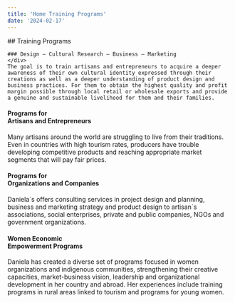 ```yaml
---
title: 'Home Training Programs'
date: '2024-02-17'
---
```

<div className="my-0 py-0 px-0 mx-0 bg-dvTrainingBg">
  <DivContainer classAddition="home-training-hero mb-6">
  <div className="home-training-hero-text">
    <div className="pt-6 lg:pt-0">
    ## Training Programs

    ### Design – Cultural Research – Business – Marketing
    </div>
    The goal is to train artisans and entrepreneurs to acquire a deeper awareness of their own cultural identity expressed through their creations as well as a deeper understanding of product design and business practices. For them to obtain the highest quality and profit margin possible through local retail or wholesale exports and provide a genuine and sustainable livelihood for them and their families. 
  <div className="text-center pt-4">
    <ReadMore
      href='/training' 
      linkText="Training"
    />
    </div>
  </div>
  </DivContainer>
</div>

<DivContainer classAddition="grid gap-x-0 gap-y-8 grid-cols-1 grid-rows-[auto auto auto] md:grid-cols-2 md:grid-rows-[auto auto] md:gap-x-7 md:gap-y-7 ">
<div className="relative col-start-1 row-start-1 pb-20 md:col-start-1 md:row-start-1">
  <Gallery
    grid={{
      className: 'grid-cols-1 my-0 pb-4',
    }} 
    pictures={
      [
        {
          id: 1,
          path: 'home/programs-artisans.jpg',
          alt: 'programs for artisans',
          width: 1400,
          height: 700,
        },
      ]
    }
  />


  #### Programs for <br />Artisans and Entrepreneurs

  Many artisans around the world are struggling to live from their traditions. Even in countries with high tourism rates, producers have trouble developing competitive products and reaching appropriate market segments that will pay fair prices. 
  <div className="absolute bottom-4 w-full text-center">
    <ReadMore
      href="/training/programs-artisans"
    />
  </div>
</div>
<div className="relative col-start-1 row-start-2 pb-20 md:col-start-2 md:row-start-1">
  <Gallery
    grid={{
      className: 'grid-cols-1 my-0 pb-4',
    }} 
    pictures={
      [
        {
          id: 1,
          path: 'home/programs-organizations.jpg',
          alt: 'programs for organizations',
          width: 1400,
          height: 700,
        },
      ]
    }
  />

  #### Programs for <br />Organizations and Companies

  Daniela´s offers consulting services in project design and planning, business and marketing strategy and product design to artisan´s associations, social enterprises, private and public companies, NGOs and government organizations.
  <div className="absolute bottom-4 w-full text-center">
    <ReadMore
      href="/training/programs-organizations"
    />
  </div>
</div>
<div className="relative col-start-1 row-start-3 pb-20 md:col-start-1 col-end-3 md:row-start-2">
  <Gallery
    grid={{
      className: 'grid-cols-1 my-0 pb-4',
    }} 
    pictures={
      [
        {
          id: 1,
          path: 'home/empowerment.jpg',
          alt: 'programs for women empowerment',
          width: 2356,
          height: 530,
        },
      ]
    }
  />

#### Women Economic <br />Empowerment Programs

Daniela has created a diverse set of programs focused in women organizations and indigenous communities, strengthening their creative capacities, market-business vision, leadership and organizational development in her country and abroad. Her experiences include training programs in rural areas linked to tourism and programs for young women.
<div className="absolute bottom-4 w-full text-center">
  <ReadMore
    href="/training/women-empowerment"
  />
</div>
</div>
</DivContainer>